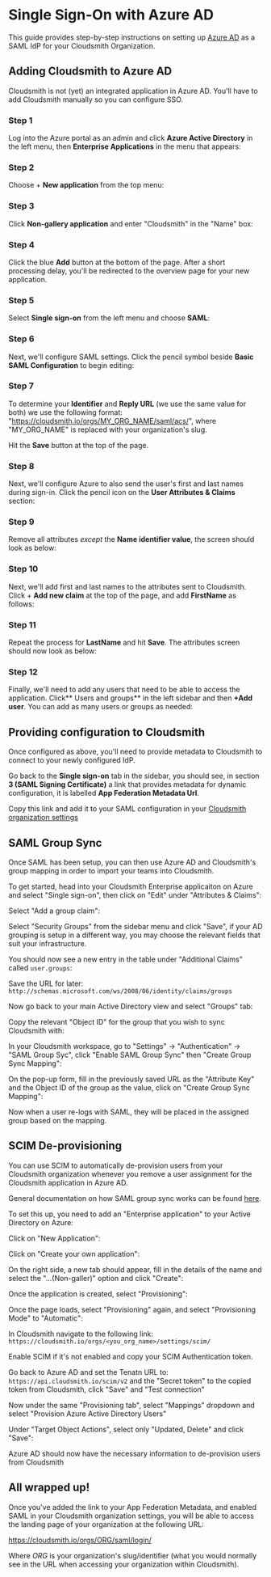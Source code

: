 
# Single Sign-On with Azure AD

This guide provides step-by-step instructions on setting up [Azure AD](https://azure.microsoft.com/en-gb/services/active-directory/) as a SAML IdP for your Cloudsmith Organization.

## Adding Cloudsmith to Azure AD

Cloudsmith is not (yet) an integrated application in Azure AD. You'll have to add Cloudsmith manually so you can configure SSO.

### Step 1
Log into the Azure portal as an admin and click **Azure Active Directory** in the left menu, then **Enterprise Applications** in the menu that appears:

<BlockImage src={imgeed4fe7_cloudsmith_azure_ad_1} alt=""></BlockImage>

### Step 2
Choose + **New application** from the top menu:

<BlockImage src={imgc5faa5f_cloudsmith_azure_ad_2} alt=""></BlockImage>

### Step 3

Click **Non-gallery application** and enter "Cloudsmith" in the "Name" box:

<BlockImage src={img8bac474_cloudsmith_azure_ad_3} alt=""></BlockImage>

### Step 4
Click the blue **Add** button at the bottom of the page. After a short processing delay, you'll be redirected to the overview page for your new application.

### Step 5
Select **Single sign-on** from the left menu and choose **SAML**:

<BlockImage src={img76a302f_cloudsmith_azure_ad_4} alt=""></BlockImage>

### Step 6
Next, we'll configure SAML settings. Click the pencil symbol beside **Basic SAML Configuration** to begin editing:

<BlockImage src={img19dfed2_cloudsmith_azure_ad_5} alt=""></BlockImage>


### Step 7
To determine your **Identifier** and **Reply URL** (we use the same value for both) we use the following format: "https://cloudsmith.io/orgs/MY_ORG_NAME/saml/acs/", where "MY_ORG_NAME" is replaced with your organization's slug.

<BlockImage src={img482a011_cloudsmith_azure_ad_6} alt=""></BlockImage>

Hit the **Save** button at the top of the page.

### Step 8
Next, we'll configure Azure to also send the user's first and last names during sign-in. Click the pencil icon on the **User Attributes & Claims** section:

<BlockImage src={img66f29c5_cloudsmith_azure_ad_7} alt=""></BlockImage>

### Step 9

Remove all attributes _except_ the **Name identifier value**, the screen should look as below:

<BlockImage src={img5aabb6f_cloudsmith_azure_ad_8} alt=""></BlockImage>

### Step 10
Next, we'll add first and last names to the attributes sent to Cloudsmith. Click + **Add new claim** at the top of the page, and add **FirstName** as follows:

<BlockImage src={img6a5ba58_cloudsmith_azure_ad_9} alt=""></BlockImage>

### Step 11
Repeat the process for **LastName** and hit **Save**. The attributes screen should now look as below:

<BlockImage src={imgd168a64_cloudsmith_azure_ad_10} alt=""></BlockImage>

### Step 12
Finally, we'll need to add any users that need to be able to access the application. Click** Users and groups** in the left sidebar and then **+Add user**. You can add as many users or groups as needed:

<BlockImage src={img6a260ed_cloudsmith_azure_ad_11} alt=""></BlockImage>

## Providing configuration to Cloudsmith

Once configured as above, you'll need to provide metadata to Cloudsmith to connect to your newly configured IdP.

Go back to the **Single sign-on** tab in the sidebar, you should see, in section **3 (SAML Signing Certificate)** a link that provides metadata for dynamic configuration, it is labelled **App Federation Metadata Url**.

Copy this link and add it to your SAML configuration in your [Cloudsmith organization settings](/authentication/single-sign-on#enable-saml)

<BlockImage src={imgfc07a79_cloudsmith_azure_ad_12} alt=""></BlockImage>

## SAML Group Sync

Once SAML has been setup, you can then use Azure AD and Cloudsmith's group mapping in order to import your teams into Cloudsmith.

To get started, head into your Cloudsmith Enterprise applicaiton on Azure and select "Single sign-on", then click on "Edit" under "Attributes & Claims":

<BlockImage src={img9bcf573_Screenshot_2023_04_04_at_13_31_53} alt=""></BlockImage>

Select "Add a group claim":

<BlockImage src={img7b4aac5_Screenshot_2023_04_04_at_13_36_03} alt=""></BlockImage>

Select "Security Groups" from the sidebar menu and click "Save", if your AD grouping is setup in a different way, you may choose the relevant fields that suit your infrastructure.

<BlockImage src={img236c28f_Screenshot_2023_04_04_at_13_36_48} alt=""></BlockImage>

You should now see a new entry in the table under "Additional Claims" called `user.groups`:

<BlockImage src={img0235d82_Screenshot_2023_04_04_at_13_38_39} alt=""></BlockImage>

Save the URL for later: `http://schemas.microsoft.com/ws/2008/06/identity/claims/groups`

Now go back to your main Active Directory view and select "Groups" tab:

<BlockImage src={img83b07ab_Screenshot_2023_04_04_at_13_42_02} alt=""></BlockImage>

Copy the relevant "Object ID" for the group that you wish to sync Cloudsmith with:

<BlockImage src={img9259a0d_Screenshot_2023_04_04_at_13_43_25} alt=""></BlockImage>

In your Cloudsmith workspace, go to "Settings" -> "Authentication" -> "SAML Group Syc", click "Enable SAML Group Sync" then "Create Group Sync Mapping":

<BlockImage src={img_logsiPad_Pro_2} alt=""></BlockImage>

On the pop-up form, fill in the previously saved URL as the "Attribute Key" and the Object ID of the group as the value, click on "Create Group Sync Mapping":

<BlockImage src={img_logsiPad_Pro_3} alt=""></BlockImage>

Now when a user re-logs with SAML, they will be placed in the assigned group based on the mapping. 

## SCIM De-provisioning

You can use SCIM to automatically de-provision users from your Cloudsmith organization whenever you remove a user assignment for the Cloudsmith application in Azure AD.

General documentation on how SAML group sync works can be found [here](/authentication/single-sign-on#saml-group-sync).

To set this up, you need to add an "Enterprise application" to your Active Directory on Azure:

<BlockImage src={img8172851_Screenshot_2023_03_28_at_16_34_31} alt=""></BlockImage>

Click on "New Application":

<BlockImage src={img6e7cf72_Screenshot_2023_03_28_at_16_36_00} alt=""></BlockImage>

Click on "Create your own application":

<BlockImage src={img043acd5_Screenshot_2023_03_28_at_16_37_32} alt=""></BlockImage>

On the right side, a new tab should appear, fill in the details of the name and select the "...(Non-galler)" option and click "Create":

<BlockImage src={imgdff57a3_Screenshot_2023_03_28_at_16_39_27} alt=""></BlockImage>

Once the application is created, select "Provisioning":

<BlockImage src={img23729bf_Screenshot_2023_03_28_at_16_42_10} alt=""></BlockImage>

Once the page loads, select "Provisioning" again, and select "Provisioning Mode" to "Automatic":

<BlockImage src={img4995811_Screenshot_2023_03_28_at_16_44_01} alt=""></BlockImage>

In Cloudsmith navigate to the following link: `https://cloudsmith.io/orgs/<you_org_name>/settings/scim/`

Enable SCIM if it's not enabled and copy your SCIM Authentication token.

Go back to Azure AD and set the Tenatn URL to: `https://api.cloudsmith.io/scim/v2` and the "Secret token" to the copied token from Cloudsmith, click "Save" and "Test connection"

Now under the same "Provisioning tab", select "Mappings" dropdown and select "Provision Azure Active Directory Users"

<BlockImage src={img4934353_Screenshot_2023_03_28_at_16_56_27} alt=""></BlockImage>

Under "Target Object Actions", select only "Updated, Delete" and click "Save":

<BlockImage src={img1b6c2ec_Screenshot_2023_04_04_at_13_24_50} alt=""></BlockImage>

Azure AD should now have the necessary information to de-provision users from Cloudsmith

## All wrapped up!

Once you've added the link to your App Federation Metadata, and enabled SAML in your Cloudsmith organization settings, you will be able to access the landing page of your organization at the following URL:

https://cloudsmith.io/orgs/ORG/saml/login/

Where _ORG_ is your organization's slug/identifier (what you would normally see in the URL when accessing your organization within Cloudsmith).
